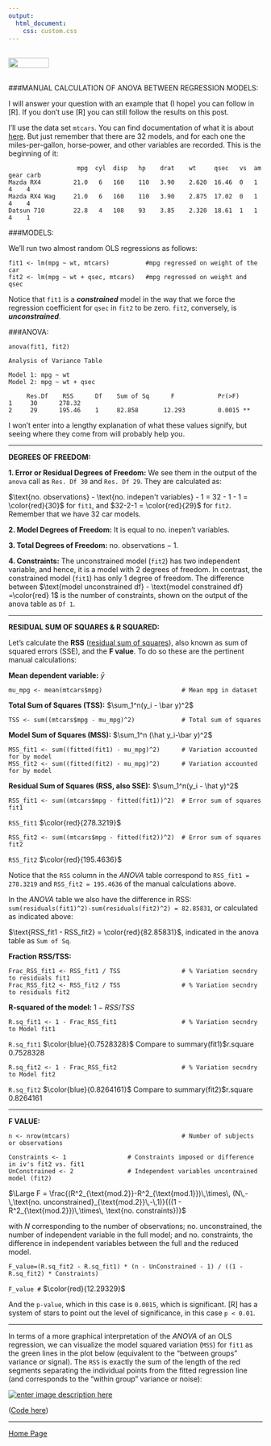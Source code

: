 ```yaml
---
output: 
  html_document:
    css: custom.css
---
```


<br>
<a href="http://rinterested.github.io/statistics/index.html">
<img HEIGHT="20" WIDTH="80" src="https://cloud.githubusercontent.com/assets/9312897/10556783/a27a26fa-745c-11e5-9b1a-2d5bd737387a.PNG"></a>
<br><br>

###MANUAL CALCULATION OF ANOVA BETWEEN REGRESSION MODELS:
<br>

I will answer your question with an example that (I hope) you can follow in [R]. If you don't use [R] you can still follow the results on this post.

I'll use the data set `mtcars`. You can find documentation of what it is about [here][1]. But just remember that there are 32 models, and for each one the miles-per-gallon, horse-power, and other variables are recorded. This is the beginning of it:

                       mpg  cyl  disp   hp    drat    wt     qsec   vs  am gear carb
    Mazda RX4         21.0   6   160    110   3.90    2.620  16.46  0   1    4    4
    Mazda RX4 Wag     21.0   6   160    110   3.90    2.875  17.02  0   1    4    4
    Datsun 710        22.8   4   108    93    3.85    2.320  18.61  1   1    4    1

###MODELS:

We'll run two almost random OLS regressions as follows:

    fit1 <- lm(mpg ~ wt, mtcars)          #mpg regressed on weight of the car
    fit2 <- lm(mpg ~ wt + qsec, mtcars)   #mpg regressed on weight and qsec

Notice that `fit1` is a ***constrained*** model in the way that we force the regression coefficient for `qsec` in `fit2` to be zero. `fit2`, conversely, is ***unconstrained***.

###ANOVA:

    anova(fit1, fit2)

    Analysis of Variance Table

    Model 1: mpg ~ wt
    Model 2: mpg ~ wt + qsec

         Res.Df    RSS      Df    Sum of Sq      F            Pr(>F)   
    1     30      278.32                              
    2     29      195.46    1     82.858       12.293         0.0015 **

I won't enter into a lengthy explanation of what these values signify, but seeing where they come from will probably help you.

---

**DEGREES OF FREEDOM:**

**1. Error or Residual Degrees of Freedom:** We see them in the output of the `anova` call as `Res. Df 30` and `Res. Df 29`. They are calculated as:

$\text{no. observations} - \text{no. indepen't variables} - 1 = 32 - 1 - 1 = \color{red}{30}$ for `fit1`, and $32-2-1 = \color{red}{29}$ for `fit2`. Remember that we have 32 car models.


**2. Model Degrees of Freedom:** It is equal to $\text{no. inepen't variables}.$

**3. Total Degrees of Freedom:** $\text{no. observations} -1.$

**4. Constraints:** The unconstrained model (`fit2`) has two independent variable, and hence, it is a model with $2$ degrees of freedom. In contrast, the constrained model (`fit1`) has only $1$ degree of freedom. The difference between $\text{model unconstrained df} - \text{model constrained df} =\color{red} 1$ is the number of constraints, shown on the output of the anova table as `Df 1`.

---

**RESIDUAL SUM OF SQUARES & R SQUARED:**

Let's calculate the **RSS** ([residual sum of squares](https://en.wikipedia.org/wiki/Residual_sum_of_squares)), also known as sum of squared errors (SSE), and the **F value**. To do so these are the pertinent manual calculations:

**Mean dependent variable:** $\bar y$

    mu_mpg <- mean(mtcars$mpg)                      # Mean mpg in dataset

**Total Sum of Squares (TSS):** $\sum_1^n(y_i - \bar y)^2$

    TSS <- sum((mtcars$mpg - mu_mpg)^2)             # Total sum of squares
    
**Model Sum of Squares (MSS):** $\sum_1^n (\hat y_i-\bar y)^2$

    MSS_fit1 <- sum((fitted(fit1) - mu_mpg)^2)      # Variation accounted for by model
    MSS_fit2 <- sum((fitted(fit2) - mu_mpg)^2)      # Variation accounted for by model
    
**Residual Sum of Squares (RSS, also SSE):** $\sum_1^n(y_i - \hat y)^2$

    RSS_fit1 <- sum((mtcars$mpg - fitted(fit1))^2)  # Error sum of squares fit1

  `RSS_fit1`  $\color{red}{278.3219}$

    RSS_fit2 <- sum((mtcars$mpg - fitted(fit2))^2)  # Error sum of squares fit2
    
`RSS_fit2` $\color{red}{195.4636}$


Notice that the `RSS` column in the *ANOVA* table correspond to `RSS_fit1 = 278.3219` and `RSS_fit2 = 195.4636` of the manual calculations above.

In the *ANOVA* table we also have the difference in RSS: `sum(residuals(fit1)^2)-sum(residuals(fit2)^2) = 82.85831`, or calculated as indicated above: 

$\text{RSS_fit1 - RSS_fit2} = \color{red}{82.85831}$, indicated in the anova table as `Sum of Sq`. 

**Fraction RSS/TSS:**

    Frac_RSS_fit1 <- RSS_fit1 / TSS                 # % Variation secndry to residuals fit1
    Frac_RSS_fit2 <- RSS_fit2 / TSS                 # % Variation secndry to residuals fit2

**R-squared of the model:** $1 - RSS/TSS$
    
    R.sq_fit1 <- 1 - Frac_RSS_fit1                  # % Variation secndry to Model fit1

`R.sq_fit1`      $\color{blue}{0.7528328}$ Compare to summary(fit1)$r.square 0.7528328

    R.sq_fit2 <- 1 - Frac_RSS_fit2                  # % Variation secndry to Model fit2
    
`R.sq_fit2`      $\color{blue}{0.8264161}$ Compare to summary(fit2)$r.square 0.8264161

---

**F VALUE:**

    n <- nrow(mtcars)                               # Number of subjects or observations
    
    Constraints <- 1                 # Constraints imposed or difference in iv's fit2 vs. fit1
    UnConstrained <- 2               # Independent variables uncontrained model (fit2)
    
 $\Large F = \frac{(R^2_{\text{mod.2}}-R^2_{\text{mod.1}})\,\times\, (N\,-\,\text{no. unconstrained}_{\text{mod.2}}\,-\,1)}{((1 - R^2_{\text{mod.2}})\,\times\, \text{no. constraints})}$

with $N$ corresponding to the number of observations; $\text{no. unconstrained}$, the number of independent variable in the full model; and $\text{no. constraints}$, the difference in independent variables between the full and the reduced model.

    F_value=(R.sq_fit2 - R.sq_fit1) * (n - UnConstrained - 1) / ((1 - R.sq_fit2) * Constraints)
    
`F_value #`  $\color{red}{12.29329}$


And the `p-value`, which in this case is `0.0015`, which is significant. [R] has a system of stars to point out the level of significance, in this case `p < 0.01`.

---

In terms of a more graphical interpretation of the *ANOVA* of an OLS regression, we can visualize the model squared variation (`MSS`) for `fit1` as the green lines in the plot below (equivalent to the "between groups" variance or signal). The `RSS` is exactly the sum of the length of the red segments separating the individual points from the fitted regression line (and corresponds to the "within group" variance or noise):

[![enter image description here][3]][3]

([Code here][4])


  [1]: https://stat.ethz.ch/R-manual/R-devel/library/datasets/html/mtcars.html
  [2]: https://www.google.com/url?sa=t&rct=j&q=&esrc=s&source=web&cd=42&cad=rja&uact=8&ved=0CCMQFjABOChqFQoTCPHy17_e8scCFQNpPgod1DEP6g&url=http%3A%2F%2Fwww.researchgate.net%2Fpublictopics.PublicPostFileLoader.html%3Fid%3D54b621c8d5a3f211578b458c%26key%3D622ec75f-69e7-41ae-bd07-6307b9107e1d&usg=AFQjCNHfqwUuS_owQS-bsjgkVlQaS-4ULg&sig2=ibohEyJsgm2klky1uY5b4w
  [3]: http://i.stack.imgur.com/WEvJl.png
  [4]: https://github.com/RInterested/PLOTS/blob/master/LINES%20FROM%20POINTS%20TO%20LINES

---

<a href="http://rinterested.github.io/statistics/index.html">Home Page</a>
